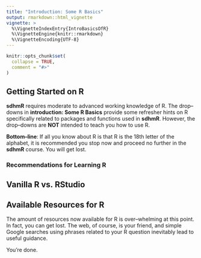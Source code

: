 ```yaml
---
title: "Introduction: Some R Basics"
output: rmarkdown::html_vignette
vignette: >
  %\VignetteIndexEntry{IntroBasicsOfR}
  %\VignetteEngine{knitr::rmarkdown}
  %\VignetteEncoding{UTF-8}
---
```


```r
knitr::opts_chunk$set(
  collapse = TRUE,
  comment = "#>"
)
```

## Getting Started on R

**sdhmR** requires moderate to advanced working knowledge of R.  The drop--downs in **introduction: Some R Basics** provide some refresher hints on R specifically related to packages and functions used in **sdhmR**.  However, the drop--downs are **NOT** intended to teach you how to use R.

**Bottom--line**:  If all you know about R is that R is the 18th letter of the alphabet, it is recommended you stop now and proceed no further in the **sdhmR** course.  You will get lost.

### Recommendations for Learning R

## Vanilla R vs. RStudio



## Available Resources for R

The amount of resources now available for R is over--whelming at this point.  In fact, you can get lost.  The web, of course, is your friend, and simple Google searches using phrases related to your R question inevitably lead to useful guidance.  

You're done.




